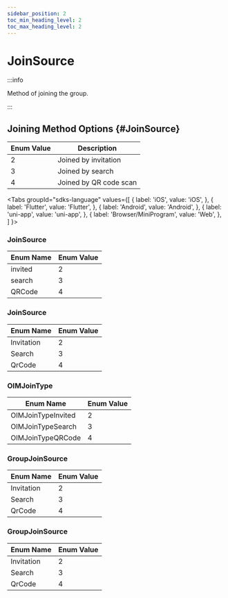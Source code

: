 ```yaml
---
sidebar_position: 2
toc_min_heading_level: 2
toc_max_heading_level: 2
---
```


# JoinSource

:::info

Method of joining the group.

:::

## Joining Method Options {#JoinSource}

| Enum Value | Description          |
| ---------- | -------------------- |
| 2          | Joined by invitation |
| 3          | Joined by search     |
| 4          | Joined by QR code scan |

<Tabs
groupId="sdks-language"
values={[
{ label: 'iOS', value: 'iOS', },
{ label: 'Flutter', value: 'Flutter', },
{ label: 'Android', value: 'Android', },
{ label: 'uni-app', value: 'uni-app', },
{ label: 'Browser/MiniProgram', value: 'Web', },
]
}>

<TabItem value="Flutter">

### JoinSource

| Enum Name   | Enum Value |
| ----------- | ---------- |
| invited     | 2          |
| search      | 3          |
| QRCode      | 4          |

</TabItem>
<TabItem value="Android">

### JoinSource

| Enum Name   | Enum Value |
| ----------- | ---------- |
| Invitation  | 2          |
| Search      | 3          |
| QrCode      | 4          |

</TabItem>

<TabItem value="iOS">

### OIMJoinType

| Enum Name          | Enum Value |
| ------------------ | ---------- |
| OIMJoinTypeInvited | 2          |
| OIMJoinTypeSearch  | 3          |
| OIMJoinTypeQRCode  | 4          |

</TabItem>

<TabItem value="Web">

### GroupJoinSource

| Enum Name   | Enum Value |
| ----------- | ---------- |
| Invitation  | 2          |
| Search      | 3          |
| QrCode      | 4          |

</TabItem>

<TabItem value="uni-app">

### GroupJoinSource

| Enum Name   | Enum Value |
| ----------- | ---------- |
| Invitation  | 2          |
| Search      | 3          |
| QrCode      | 4          |

</TabItem>

</Tabs>